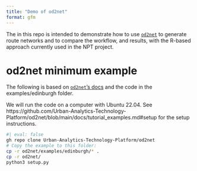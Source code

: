 ```yaml
---
title: "Demo of od2net"
format: gfm
---
```


The in this repo is intended to demonstrate how to use [`od2net`](https://github.com/Urban-Analytics-Technology-Platform/od2net) to generate route networks and to compare the workflow, and results, with the R-based approach currently used in the NPT project.

# od2net minimum example

The following is based on [`od2net`'s docs](https://github.com/Urban-Analytics-Technology-Platform/od2net/blob/main/docs/tutorial_examples.md#running-the-edinburgh-example) and the code in the examples/edinburgh folder.

We will run the code on a computer with Ubuntu 22.04.
See https://github.com/Urban-Analytics-Technology-Platform/od2net/blob/main/docs/tutorial_examples.md#setup for the setup instructions.

```bash
#| eval: false
gh repo clone Urban-Analytics-Technology-Platform/od2net
# Copy the example to this folder:
cp -r od2net/examples/edinburgh/* .
cp -r od2net/
python3 setup.py
```